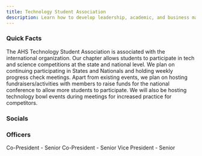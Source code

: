 ```yaml
---
title: Technology Student Association
description: Learn how to develop leadership, academic, and business management skills while competing in tech and science competitions.
---
```


### Quick Facts


<Card title="Mission" icon="rocket"> 
    The AHS Technology Student Association is associated with the international organization. Our chapter allows students to participate in tech and science competitions at the state and national level. 
</Card>
<Card title="Plans" icon="open-book">
    We plan on continuing participating in States and Nationals and holding weekly progress check meetings. Apart from existing events, we plan on hosting fundraisers/activities with members to raise funds for the national conference to allow more students to participate. We will also be hosting technology bowl events during meetings for increased practice for competitors. 
</Card>

### Socials

<CardGrid>
    <LinkCard
        title="Facebook"
        href="https://www.facebook.com/groups/719665064783834"
    />
</CardGrid>

### Officers

<CardGrid>
    <Card title="Hena Patel">
        Co-President - Senior
    </Card>
    <Card title="Aryaman Kukal">
        Co-President - Senior
    </Card>
    <Card title="Sreshta Yelisetti">
        Vice President - Senior
    </Card>
</CardGrid>